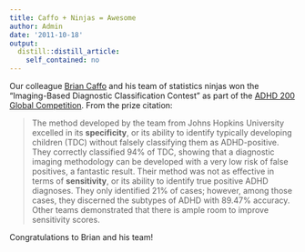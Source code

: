 ```yaml
---
title: Caffo + Ninjas = Awesome
author: Admin
date: '2011-10-18'
output:
  distill::distill_article:
    self_contained: no
---
```


Our colleague <a href="http://www.biostat.jhsph.edu/~bcaffo/" target="_blank">Brian Caffo</a> and his team of statistics ninjas won the &#8220;Imaging-Based Diagnostic Classification Contest&#8221; as part of the <a href="http://fcon_1000.projects.nitrc.org/indi/adhd200/results.html" target="_blank">ADHD 200 Global Competition</a>. From the prize citation:

> <span>The method developed by the team from Johns Hopkins University excelled in its <strong>specificity</strong>, or its ability to identify typically developing children (TDC) without falsely classifying them as ADHD-positive. They correctly classified 94% of TDC, showing that a diagnostic imaging methodology can be developed with a very low risk of false positives, a fantastic result. Their method was not as effective in terms of <strong>sensitivity</strong>, or its ability to identify true positive ADHD diagnoses. They only identified 21% of cases; however, among those cases, they discerned the subtypes of ADHD with 89.47% accuracy. Other teams demonstrated that there is ample room to improve sensitivity scores. </span>

<span>Congratulations to Brian and his team!</span>
